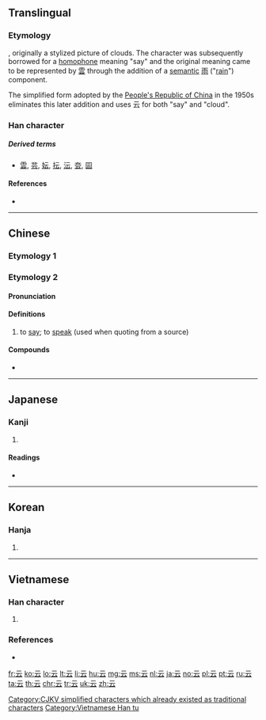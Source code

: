 {{also|雲}}<!-- may be replaced by zh-forms -->
==Translingual==
{{stroke order|type=animate}}

===Etymology===
{{Han etyl}}
{{liushu|p}}, originally a stylized picture of clouds. The character was subsequently borrowed for a [[homophone]] meaning "say" and the original meaning came to be represented by [[雲]] through the addition of a [[semantic]] [[雨]] ("[[rain]]") component.

The simplified form adopted by the [[People's Republic of China]] in the 1950s eliminates this later addition and uses 云 for both "say" and "cloud".

===Han character===
{{Han char|rn=7|rad=二|as=02|sn=4|four=10731|canj=MMI|ids=⿱[[二]][[厶]]}}

=====Derived terms=====
* [[雲]], [[芸]], [[妘]], [[抎]], [[沄]], [[夽]], [[囩]]

====References====
* {{Han ref|kx=0086.080|dkj=00254|dj=0178.010|hdz=10384.020|uh=4E91|ud=20113|bh=A4AA|bd=42154}}

----

==Chinese==

===Etymology 1===
{{zh-see|雲}}

===Etymology 2===
{{zh-forms}}

{{rfe|lang=zh}}

====Pronunciation====
{{zh-pron
|m=yún|ma=y
|c=wan4
|h=pfs=yùn
|mn=ûn/în
|cat=noun
}}

====Definitions====
{{zh-hanzi}}

# {{context|classical|lang=zh}} to [[say]]; to [[speak]] (used when quoting from a source)

====Compounds====
* {{zh-l|云云}}

----

==Japanese==

===Kanji===
{{ja-kanji|grade=|rs=二02}}

# {{defn|lang=ja|sort=二02}}

====Readings====
* {{ja-readings|on=[[うん]] (un)|kun=[[いう]] (iu)}}

----

==Korean==

===Hanja===
{{ko-hanja|hangeul=운|rv=un|mr=un}}

# {{defn|lang=ko|sort=二02}}

----

==Vietnamese==

===Han character===
{{vi-readings|rs=二02|hanviet=vân|nom=vân, rằng}}

# {{defn|lang=vi|sort=二02}}

===References===
* {{R:WinVNKey:Lê Sơn Thanh}}

[[Category:CJKV simplified characters which already existed as traditional characters]]
[[Category:Vietnamese Han tu]]

[[fr:云]]
[[ko:云]]
[[lo:云]]
[[lt:云]]
[[li:云]]
[[hu:云]]
[[mg:云]]
[[ms:云]]
[[nl:云]]
[[ja:云]]
[[no:云]]
[[pl:云]]
[[pt:云]]
[[ru:云]]
[[ta:云]]
[[th:云]]
[[chr:云]]
[[tr:云]]
[[uk:云]]
[[zh:云]]